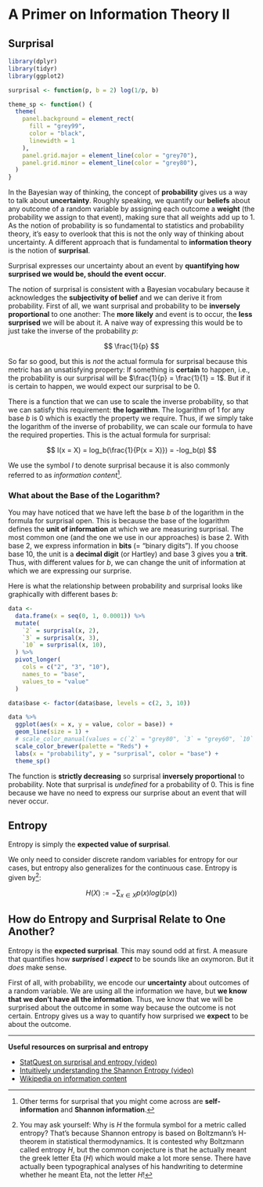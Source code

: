 # A Primer on Information Theory II

## Surprisal {#surprisal}

```r
library(dplyr)
library(tidyr)
library(ggplot2)

surprisal <- function(p, b = 2) log(1/p, b)

theme_sp <- function() {
  theme(
    panel.background = element_rect(
      fill = "grey99",
      color = "black",
      linewidth = 1
    ),
    panel.grid.major = element_line(color = "grey70"),
    panel.grid.minor = element_line(color = "grey80"),
  )
}

```

In the Bayesian way of thinking, the concept of **probability** gives us a way to talk about **uncertainty**.
Roughly speaking, we quantify our **beliefs** about any outcome of a random variable by assigning each outcome a **weight** (the probability we assign to that event), making sure that all weights add up to $1$.
As the notion of probability is so fundamental to statistics and probability theory, it's easy to overlook that this is not the only way of thinking about uncertainty.
A different approach that is fundamental to **information theory** is the notion of **surprisal**.

Surprisal expresses our uncertainty about an event by **quantifying how surprised we would be, should the event occur**.

The notion of surprisal is consistent with a Bayesian vocabulary because it acknowledges the **subjectivity of belief** and we can derive it from probability.
First of all, we want surprisal and probability to be **inversely proportional** to one another:
The **more likely** and event is to occur, the **less surprised** we will be about it.
A naive way of expressing this would be to just take the inverse of the probability $p$:

$$
\frac{1}{p}
$$

So far so good, but this is *not* the actual formula for surprisal because this metric has an unsatisfying property:
If something is **certain** to happen, i.e., the probability is our surprisal will be $\frac{1}{p} = \frac{1}{1} = 1$.
But if it is certain to happen, we would expect our surprisal to be $0$.

There is a function that we can use to scale the inverse probability, so that we can satisfy this requirement: **the logarithm**.
The logarithm of $1$ for any base $b$ is $0$ which is exactly the property we require.
Thus, if we simply take the logarithm of the inverse of probability, we can scale our formula to have the required properties.
This is the actual formula for surprisal:

$$
I(x = X) = log_b(\frac{1}{P(x = X)}) = -log_b(p)
$$

We use the symbol $I$ to denote surprisal because it is also commonly referred to as *information content*^[Other terms for surprisal that you might come across are **self-information** and **Shannon information**.].

<!-- proportionality -> omit term -->
<!-- -> logarithmically inversely proportional -->

### What about the Base of the Logarithm?

You may have noticed that we have left the base $b$ of the logarithm in the formula for surprisal open.
This is because the base of the logarithm defines the **unit of information** at which we are measuring surprisal.
The most common one (and the one we use in our approaches) is base $2$.
With base $2$, we express information in **bits** (= "binary digits").
If you choose base $10$, the unit is a **decimal digit** (or Hartley) and base $3$ gives you a **trit**.
Thus, with different values for $b$, we can change the unit of information at which we are expressing our surprise.

Here is what the relationship between probability and surprisal looks like graphically with different bases $b$:

```r
data <-
  data.frame(x = seq(0, 1, 0.0001)) %>% 
  mutate(
    `2` = surprisal(x, 2),
    `3` = surprisal(x, 3),
    `10` = surprisal(x, 10),
  ) %>% 
  pivot_longer(
    cols = c("2", "3", "10"),
    names_to = "base",
    values_to = "value"
  )

data$base <- factor(data$base, levels = c(2, 3, 10))

data %>% 
  ggplot(aes(x = x, y = value, color = base)) +
  geom_line(size = 1) +
  # scale_color_manual(values = c(`2` = "grey80", `3` = "grey60", `10` = "grey20")) +
  scale_color_brewer(palette = "Reds") +
  labs(x = "probability", y = "surprisal", color = "base") +
  theme_sp()

```

The function is **strictly decreasing** so surprisal **inversely proportional** to probability.
Note that surprisal is *undefined* for a probability of $0$.
This is fine because we have no need to express our surprise about an event that will never occur.

<!-- The surprisal of combined outcomes (e.g., three coin tosses) can just be calculated by inserting the probability of the outcome of three tosses into the surprisal equation. -->
<!-- But the surprisal of three coin tosses is also just the **sum of each individual surprisal**. -->

<!-- In a coin toss, the entropy is given by the expected value of the surprisal. -->
<!-- As the expected value is just a generalization of a weighted average, this is just the probability of a surprisal happening for a heads toss plus the probability of a surprisal happening for a tails toss. -->




## Entropy {#entropy}

<!-- >>> 0.99 * (-log(0.99)) + 0.01 * (-log(0.01)) -->
<!-- Traceback (most recent call last): -->
<!--   File "<stdin>", line 1, in <module> -->
<!-- NameError: name 'log' is not defined -->
<!-- >>> import math -->
<!-- >>> 0.99 * (-math.log(0.99)) + 0.01 * (-math.log(0.01)) -->
<!-- 0.056001534354847345 -->
<!-- >>> 0.5 * (-math.log(0.99)) + 0.5 * (-math.log(0.01)) -->
<!-- 2.307610260920796 -->
<!-- >>> 0.5 * (-math.log(0.5)) + 0.5 * (-math.log(0.5)) -->
<!-- 0.6931471805599453 -->
<!-- >>> 0.5 * (-math.log(0.5, 2)) + 0.5 * (-math.log(0.5, 2)) -->
<!-- 1.0 -->
<!-- >>> math.log(e) -->
<!-- Traceback (most recent call last): -->
<!--   File "<stdin>", line 1, in <module> -->
<!-- NameError: name 'e' is not defined -->
<!-- >>> math.log(math.e) -->
<!-- 1.0 -->
<!-- >>> 0.5 * (-math.log(0.99)) + 0.5 * (-math.log(0.01)) -->
<!-- 2.307610260920796 -->
<!-- >>> -->


<!-- expected value formula -->
Entropy is simply the **expected value of surprisal**.

We only need to consider discrete random variables for entropy for our cases, but entropy also generalizes for the continuous case.
Entropy is given by^[You may ask yourself: Why is $H$ the formula symbol for a metric called entropy? That's because Shannon entropy is based on Boltzmann's H-theorem in statistical thermodynamics. It is contested why Boltzmann called entropy $H$, but the common conjecture is that he actually meant the greek letter Eta ($H$) which would make a lot more sense.
There have actually been typographical analyses of his handwriting to determine whether he meant Eta, not the letter $H$!]:

$$
H(X) := -\sum_{x \in X}{p(x)log(p(x))}
$$


<!-- From youtube video: -->
<!-- https://www.youtube.com/watch?v=0GCGaw0QOhA -->

<!-- How much information, on average, would we need to encode an outcome from the distribution? -->

<!-- Explain entropy as "information required to encode outcomes" -> go into different examples and generalize -->
<!-- show probability distributions alongside them for reference -->


## How do Entropy and Surprisal Relate to One Another? {#surprisal-entropy-relation}

Entropy is the **expected surprisal**.
This may sound odd at first.
A measure that quantifies how ***surprised*** I ***expect*** to be sounds like an oxymoron.
But it *does* make sense.

First of all, with probability, we encode our **uncertainty** about outcomes of a random variable.
We are using all the information we have, but **we know that we don't have all the information**.
Thus, we know that we will be surprised about the outcome in some way because the outcome is not certain.
Entropy gives us a way to quantify how surprised we **expect** to be about the outcome.

---

**Useful resources on surprisal and entropy**

- [StatQuest on surprisal and entropy (video)](https://www.youtube.com/watch?v=YtebGVx-Fxw)
- [Intuitively understanding the Shannon Entropy (video)](https://www.youtube.com/watch?v=YtebGVx-Fxw)
- [Wikipedia on information content](https://en.wikipedia.org/wiki/Information_content)


<!-- remove fluff and weasel words -->
<!-- "easily" etc -->

